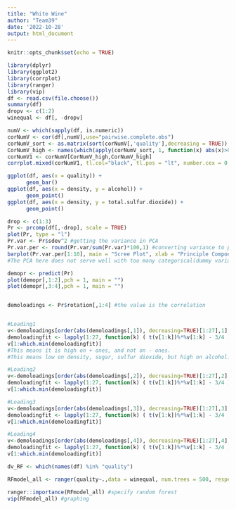 ```yaml
---
title: "White Wine"
author: "Team39"
date: '2022-10-28'
output: html_document
---
```


```r
knitr::opts_chunk$set(echo = TRUE)
```

```r
library(dplyr)
library(ggplot2)
library(corrplot)
library(ranger)
library(vip)
df <- read.csv(file.choose())
summary(df)
dropv <- c(1:2)
winequal <- df[, -dropv]
```

```r
numV <- which(sapply(df, is.numeric))
corNumV <- cor(df[,numV],use="pairwise.complete.obs")
corNumV_sort <- as.matrix(sort(corNumV[,'quality'],decreasing = TRUE)) 
CorNumV_high <- names(which(apply(corNumV_sort, 1, function(x) abs(x)>0.1))) 
corNumV1 <- corNumV[CorNumV_high,CorNumV_high]
corrplot.mixed(corNumV1, tl.col="black", tl.pos = "lt", number.cex = 0.7) #plot
```

```r
ggplot(df, aes(x = quality)) +
      geom_bar()
ggplot(df, aes(x = density, y = alcohol)) +
      geom_point()
ggplot(df, aes(x = density, y = total.sulfur.dioxide)) +
      geom_point()
```

```r
drop <- c(1:3)
Pr <- prcomp(df[,-drop], scale = TRUE)
plot(Pr, type = "l")
Pr.var <- Pr$sdev^2 #getting the variance in PCA
Pr.var.per <- round(Pr.var/sum(Pr.var)*100,1) #converting variance to percentage
barplot(Pr.var.per[1:10], main = "Scree Plot", xlab = "Principle Component", ylab = "Percent Variation")
#The PCA here does not serve well with too many categorical(dummy variables)

demopr <- predict(Pr)
plot(demopr[,1:2],pch = 1, main = "") 
plot(demopr[,3:4],pch = 1, main = "")


demoloadings <- Pr$rotation[,1:4] #the value is the correlation


#Loading1
v<-demoloadings[order(abs(demoloadings[,1]), decreasing=TRUE)[1:27],1]
demoloadingfit <- lapply(1:27, function(k) ( t(v[1:k])%*%v[1:k] - 3/4 )^2)
v[1:which.min(demoloadingfit)] 
#This means it is high on + ones, and not on - ones. 
#This means low on density, sugar, sulfur dioxide, but high on alcohol. Together they can mostly differentiate the quality of wines

#Loading2
v<-demoloadings[order(abs(demoloadings[,2]), decreasing=TRUE)[1:27],2]
demoloadingfit <- lapply(1:27, function(k) ( t(v[1:k])%*%v[1:k] - 3/4 )^2)
v[1:which.min(demoloadingfit)]

#Loading3
v<-demoloadings[order(abs(demoloadings[,3]), decreasing=TRUE)[1:27],3]
demoloadingfit <- lapply(1:27, function(k) ( t(v[1:k])%*%v[1:k] - 3/4 )^2)
v[1:which.min(demoloadingfit)]

#Loading4
v<-demoloadings[order(abs(demoloadings[,4]), decreasing=TRUE)[1:27],4]
demoloadingfit <- lapply(1:27, function(k) ( t(v[1:k])%*%v[1:k] - 3/4 )^2)
v[1:which.min(demoloadingfit)]
```

```r
dv_RF <- which(names(df) %in% "quality")

RFmodel_all <- ranger(quality~.,data = winequal, num.trees = 500, respect.unordered.factors = "order", importance='impurity') #Fitting all data into the model

ranger::importance(RFmodel_all) #specify random forest
vip(RFmodel_all) #graphing
```





